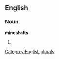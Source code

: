 ==English==

===Noun===
'''mineshafts'''

# {{plural of|[[mineshaft]]}}

[[Category:English plurals]]